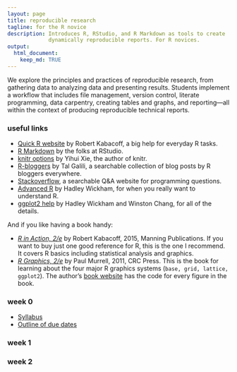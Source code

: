 ```yaml
---
layout: page
title: reproducible research
tagline: for the R novice
description: Introduces R, RStudio, and R Markdown as tools to create
             dynamically reproducible reports. For R novices. 
output: 
  html_document:
    keep_md: TRUE
---
```


We explore the principles and practices of reproducible research, from gathering data to analyzing data and presenting results. Students implement a  workflow that includes file management, version control, literate programming, data carpentry, creating tables and graphs, and reporting---all within the context of producing reproducible technical reports.

### useful links 

- [Quick R website](http://www.statmethods.net/) by Robert Kabacoff, a big help for everyday R tasks. 
- [R Markdown](http://rmarkdown.rstudio.com/) by the folks at RStudio. 
- [knitr options](http://yihui.name/knitr/options/) by Yihui Xie, the author of knitr. 
- [R-bloggers](https://www.r-bloggers.com/) by Tal Galili, a searchable collection of blog posts by R bloggers everywhere. 
- [Stackoverflow](http://stackoverflow.com/questions/tagged/r), a searchable Q&A website for programming questions. 
- [Advanced R](http://adv-r.had.co.nz/) by Hadley Wickham, for when you really want to understand R. 
- [ggplot2 help](http://docs.ggplot2.org/current/index.html) by Hadley Wickham and Winston Chang, for all of the details. 

And if you like having a book handy:   

- [*R in Action, 2/e*](https://www.manning.com/books/r-in-action-second-edition) by Robert Kabacoff, 2015, Manning Publications. If you want to buy just one good reference for R, this is the one I recommend. It covers R basics including statistical analysis and graphics. 
- [*R Graphics, 2/e*](https://www.crcpress.com/R-Graphics-Second-Edition/Murrell/p/book/9781439831762) by Paul Murrell, 2011, CRC Press. This is the book for learning about the four major R graphics systems (`base, grid, lattice, ggplot2`).  The author's [book website](https://www.stat.auckland.ac.nz/~paul/RG2e/) has the code for every figure in the book. 




### week 0 

- [Syllabus](pages/cm001_syllabus.html) 
- [Outline of due dates](pages/cm002_deadlines.html)


### week 1


### week 2 



